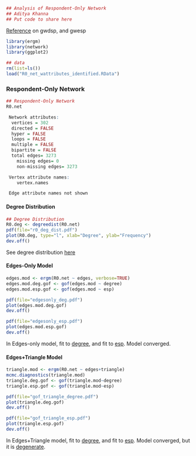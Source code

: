 ```r

## Analysis of Respondent-Only Network
## Aditya Khanna
## Put code to share here
```

[Reference](http://mailman13.u.washington.edu/pipermail/statnet_help/2013/001528.html) on gwdsp, and gwesp

``` r
library(ergm)
library(network)
library(ggplot2)
```

```r
## data
rm(list=ls())
load("R0_net_wattributes_identified.RData")
```

### Respondent-Only Network

```r
## Respondent-Only Network
R0.net

 Network attributes:
  vertices = 302 
  directed = FALSE 
  hyper = FALSE 
  loops = FALSE 
  multiple = FALSE 
  bipartite = FALSE 
  total edges= 3273 
    missing edges= 0 
    non-missing edges= 3273 

 Vertex attribute names: 
    vertex.names 

 Edge attribute names not shown 
```

#### Degree Distribution
```r
## Degree Distribution
R0.deg <- degreedist(R0.net)
pdf(file="r0_deg_dist.pdf")
plot(R0.deg, type="l", xlab="Degree", ylab="Frequency")
dev.off()
```

See degree distribution [here](https://github.com/khanna7/UConect_MissingTies/blob/master/r0_deg_dist.pdf)


#### Edges-Only Model
```r
edges.mod <- ergm(R0.net ~ edges, verbose=TRUE)
edges.mod.deg.gof <- gof(edges.mod ~ degree)
edges.mod.esp.gof <- gof(edges.mod ~ esp)

pdf(file="edgesonly_deg.pdf")
plot(edges.mod.deg.gof)
dev.off()

pdf(file="edgesonly_esp.pdf")
plot(edges.mod.esp.gof)
dev.off()
```

In Edges-only model, fit to [degree](https://github.com/khanna7/UConect_MissingTies/blob/master/edgesonly_deg.pdf), and fit to [esp](https://github.com/khanna7/UConect_MissingTies/blob/master/edgesonly_esp.pdf). Model converged.

#### Edges+Triangle Model
```r
triangle.mod <- ergm(R0.net ~ edges+triangle)
mcmc.diagnostics(triangle.mod)
triangle.deg.gof <- gof(triangle.mod~degree)
triangle.esp.gof <- gof(triangle.mod~esp)

pdf(file="gof_triangle_degree.pdf")
plot(triangle.deg.gof)
dev.off()

pdf(file="gof_triangle_esp.pdf")
plot(triangle.esp.gof)
dev.off()
````

In Edges+Triangle model, fit to [degree](https://github.com/khanna7/UConect_MissingTies/blob/master/gof_triangle_degree.pdf), and fit to [esp](https://github.com/khanna7/UConect_MissingTies/blob/master/gof_triangle_degree.pdf). Model converged, but it is [degenerate](https://github.com/khanna7/UConect_MissingTies/blob/master/mcmc_edges_triangle.png).

